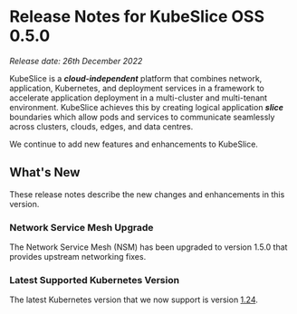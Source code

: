 # Release Notes for KubeSlice OSS 0.5.0

*Release date: 26th December 2022*

KubeSlice is a ***cloud-independent*** platform that combines network, application, Kubernetes, and deployment services in a framework to accelerate application deployment in a multi-cluster and multi-tenant environment. KubeSlice achieves this by creating logical application ***slice*** boundaries which allow pods and services to communicate seamlessly across clusters, clouds, edges, and data centres. 

We continue to add new features and enhancements to KubeSlice. 

## What's New
These release notes describe the new changes and enhancements in this version.

### Network Service Mesh Upgrade 
The Network Service Mesh (NSM) has been upgraded to version 1.5.0 that provides upstream 
networking fixes. 

### Latest Supported Kubernetes Version 
The latest Kubernetes version that we now support is version [1.24](https://v1-24.docs.kubernetes.io/). 